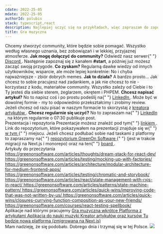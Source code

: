 ```yaml
---
cdate: 2022-25-05
mdate: 2022-25-05
authorId: polubis
stack: typescript,react
description: Najlepiej uczyć się na przykładach, więc zapraszam do zapoznania się z materiałami.
title: Gra muzyczna
---
```


<Prelude label="Na początek">
  <M>
    Chcemy stworzyć community, które będzie sobie pomagać. Wszystko według
    własnego uznania, bez zobowiązań i w lekkiej, przyjaznej atmosferze.
  </M>
  <M>
    <B>Jak mogę dołączyć do community?</B>
  </M>
  <M>
    Odwiedź nasz serwer{" "}
    <A href="https://discord.gg/PxXQayT3x3" outside>
      Discord
    </A>
    . Następnie zapoznaj się z kanałem <B>#start</B>, a później już możesz zacząć
    swoją przygode.
  </M>
  <M>
    <B>Co zyskam?</B>
  </M>
  <M>
    Regularną dawke wiedzy od innych użytkowników, wsparcie, ale może lepiej
    konkretnie:
  </M>
  <List items="Możliwość pracy nad prawdziwymi apkami, Dokładnie opisane zadania do wykonania, Testera oraz designy do zadań, Brak zobowiązań - według zasady (kto może ten robi), Code review, Pomoc w szukaniu pierwszej pracy, Możliwość udziału w cyklicznych eventach (1 lub 2 razy w tygodniu), Możliwość napisania artykułu (PL lub EN) oraz uzyskasz wsparcie w tworzeniu kontentu (merytoryczne oraz językowe), Dodatkowe projekty do portfolio" />
  <Hint hasBg>No i chyba najważniejsze - zbiór dobrych memes.</Hint>
  <M>
    <B>Jak to działa?</B>
  </M>
  <M>
    A bardzo prosto... Jak chcesz to sobie pracujesz nad zadankiem, a jak nie
    chcesz to nie - korzystasz z kodu, materiałów community. Wszystko zależy od
    Ciebie i to Ty jesteś dla siebie sterem, żeglarzem, okrętem i PHPEM.
  </M>
  <M>
    <B>Chcesz napisać artykuł?</B>
  </M>
  <M>
    No to napisz coś i po prostu podeślij na{" "}
    <A href="https://www.linkedin.com/feed/" outside>
      LinkedIn
    </A>
    . Może być w dowolnej formie - my to odpowiednio przekształcimy i zrobimy review.
    Jeżeli chcesz od razu pisać w naszym formacie to skorzystaj z <A
      href="https://greenonsoftware.com/blog-creator/"
      outside
    >
      kreatora artykułów
    </A>.
  </M>
  <M>
    <B>Chcesz regularnie się uczyć?</B>
  </M>
  <M>
    No to zapraszam na{" "}
    <A href="https://www.linkedin.com/feed/" outside>
      LinkedIn
    </A>
    , na którym regularnie o 07:30 publikuje post.
  </M>
</Prelude>

<Section>
  <XL>Prezentacja i repozytoria</XL>
  <M>
    Prezentacje możesz znaleźć pod tym{" "}
    <A
      href="https://docs.google.com/presentation/d/1IKRtC0vKtzfZhhKT3e6I87rc_kgVPDHZaWJUpyoeJw8/edit?usp=sharing"
      outside
    >
      linkiem
    </A>
    .
  </M>
  <M>
    Link do repozytorium, które pokazywałem na prezentacji znajduje się w{" "}
    <A href="https://github.com/polubis/Dream-stack-for-React-dev" outside>
      w tym
    </A>{" "}
    miejscu.
  </M>
  <M>
    Jeżeli chcesz podłubać sobie nad taskami z platformy to zapraszamy na{" "}
    <A href="https://github.com/polubis/WebBlog" outside>
      repozytorium GreenOn Software
    </A>{" "}
    (jest w trakcie migracji na Next.js i monorepo) oraz na ten{" "}
    <A href="https://github.com/users/polubis/projects/1" outside>
      board
    </A>
    .
  </M>
</Section>

<Section>
  <XL>Artykuły do przeczytania</XL>
  <M>
    <A
      outside
      href="https://greenonsoftware.com/articles/thoughts/dream-stack-for-react-dev/"
    >
      https://greenonsoftware.com/articles/thoughts/dream-stack-for-react-dev/
    </A>
  </M>
  <M>
    <A
      outside
      href="https://greenonsoftware.com/articles/testing/mocking-up-with-factories/"
    >
      https://greenonsoftware.com/articles/testing/mocking-up-with-factories/
    </A>
  </M>
  <M>
    <A
      outside
      href="https://greenonsoftware.com/articles/architecture/modular-architecture-for-medium-frontend-apps/"
    >
      https://greenonsoftware.com/articles/architecture/modular-architecture-for-medium-frontend-apps/
    </A>
  </M>
  <M>
    <A
      outside
      href="https://greenonsoftware.com/articles/testing/chromatic-and-storybook/"
    >
      https://greenonsoftware.com/articles/testing/chromatic-and-storybook/
    </A>
  </M>
  <M>
    <A
      outside
      href="https://greenonsoftware.com/articles/react/state-management-with-rxjs-in-react/"
    >
      https://greenonsoftware.com/articles/react/state-management-with-rxjs-in-react/
    </A>
  </M>
  <M>
    <A
      outside
      href="https://greenonsoftware.com/articles/patterns/state-machine-pattern/"
    >
      https://greenonsoftware.com/articles/patterns/state-machine-pattern/
    </A>
  </M>
  <M>
    <A
      outside
      href="https://greenonsoftware.com/articles/quick-wins/improving-code-that-was-not-written-by-us/"
    >
      https://greenonsoftware.com/articles/quick-wins/improving-code-that-was-not-written-by-us/
    </A>
  </M>
  <M>
    <A
      outside
      href="https://greenonsoftware.com/articles/quick-wins/closures-currying-function-composition-as-your-new-friends/"
    >
      https://greenonsoftware.com/articles/quick-wins/closures-currying-function-composition-as-your-new-friends/
    </A>
  </M>
  <M>
    <A
      outside
      href="https://greenonsoftware.com/courses/react-testing-spellbook/"
    >
      https://greenonsoftware.com/courses/react-testing-spellbook/
    </A>
  </M>
</Section>

<Section>
  <XL>Aplikacje nad którymi pracujemy</XL>
  <M>
    <A outside href="https://dream-stack-for-react-dev-sitv.vercel.app/">
      Gra muzyczna wkrótce
    </A>
  </M>
  <M>
    <A outside href="https://greenonsoftware.com/">
      Platforma z artykułami
    </A>
  </M>
  <M>
    <A outside href="https://www.jamjambeings.com/">
      Aplikacja do nauki muzyki
    </A>
  </M>
  <M>
    <A outside href="https://greenonsoftware.com/blog-creator/">
      Kreator artykułów oraz kursów
    </A>
  </M>
  <M>
    <A outside href="https://dream-stack-for-react-dev.vercel.app/">
      Tu będzie nowa platforma (zmigrowana na Next.js)
    </A>
  </M>
</Section>

<Summary label="Podsumowanko">
  <M>Mam nadzieję, że się podobało. Dobrego dnia i trzymaj się w tej Polsce.</M>
  <Img src="https://d-art.ppstatic.pl/kadry/k/r/1/6c/f4/5b7bfbf593bdd_o_medium.jpg" />
</Summary>
